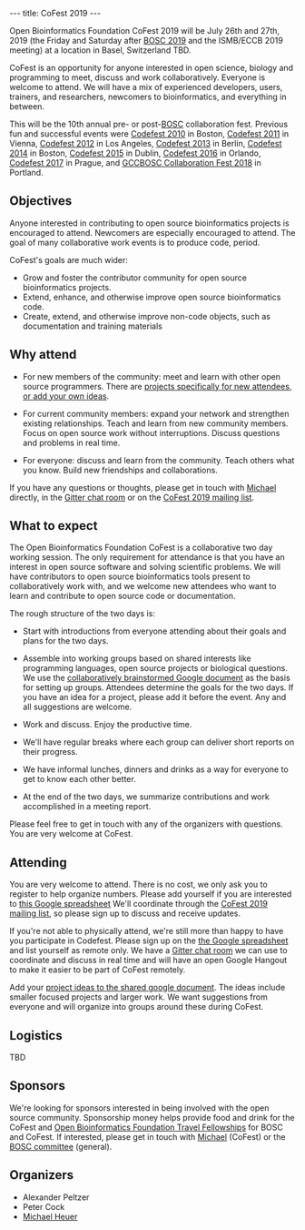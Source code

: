 ---
title: CoFest 2019
---

Open Bioinformatics Foundation CoFest 2019 will be July 26th and 27th, 2019 (the Friday and Saturday after [[BOSC 2019]] and the ISMB/ECCB 2019 meeting) at a location in Basel, Switzerland TBD.

CoFest is an opportunity for anyone interested in open science, biology and programming to meet, discuss and work collaboratively. Everyone is welcome to attend. We will have a mix of experienced developers, users, trainers, and researchers, newcomers to bioinformatics, and everything in between.

This will be the 10th annual pre- or post-[[BOSC]] collaboration fest. Previous fun and successful events were [[Codefest 2010]] in Boston, [[Codefest 2011]] in Vienna, [[Codefest 2012]] in Los Angeles, [[Codefest 2013]] in Berlin, [[Codefest 2014]] in Boston, [[Codefest 2015]] in Dublin, [[Codefest 2016]] in Orlando, [[Codefest 2017]] in Prague, and [https://galaxyproject.org/events/gccbosc2018/collaboration/ GCCBOSC Collaboration Fest 2018] in Portland.

== Objectives ==

Anyone interested in contributing to open source bioinformatics projects is encouraged to attend. Newcomers are especially encouraged to attend. The goal of many collaborative work events is to produce code, period.

CoFest's goals are much wider:

* Grow and foster the contributor community for open source bioinformatics projects.
* Extend, enhance, and otherwise improve open source bioinformatics code.
* Create, extend, and otherwise improve non-code objects, such as documentation and training materials

== Why attend ==

* For new members of the community: meet and learn with other open source programmers. There are [https://docs.google.com/document/d/1UaScEaOchWPCTdBei8PLCIcKLEqVdhDimOj4zFydhnk/edit?usp=sharing projects specifically for new attendees, or add your own ideas]. 

* For current community members: expand your network and strengthen existing relationships. Teach and learn from new community members. Focus on open source work without interruptions. Discuss questions and problems in real time. 

* For everyone: discuss and learn from the community. Teach others what you know. Build new friendships and collaborations.

If you have any questions or thoughts, please get in touch with [https://github.com/heuermh Michael] directly, in the [https://gitter.im/chapmanb/obf-codefest Gitter chat room] or on the [https://groups.google.com/forum/?fromgroups#!forum/openbio-codefest-2017 CoFest 2019 mailing list].

== What to expect ==

The Open Bioinformatics Foundation CoFest is a collaborative two day working session. The only
requirement for attendance is that you have an interest in open source software
and solving scientific problems. We will have contributors to open source
bioinformatics tools present to collaboratively work with, and we welcome new
attendees who want to learn and contribute to open source code or documentation.

The rough structure of the two days is:

* Start with introductions from everyone attending about their goals and plans for the two days.

* Assemble into working groups based on shared interests like programming languages, open source projects or biological questions. We use the [https://docs.google.com/document/d/1UaScEaOchWPCTdBei8PLCIcKLEqVdhDimOj4zFydhnk/edit?usp=sharing collaboratively brainstormed Google document] as the basis for setting up groups. Attendees determine the goals for the two days. If you have an idea for a project, please add it before the event. Any and all suggestions are welcome.

* Work and discuss. Enjoy the productive time.

* We'll have regular breaks where each group can deliver short reports on their progress.

* We have informal lunches, dinners and drinks as a way for everyone to get to know each other better.

* At the end of the two days, we summarize contributions and work accomplished in a meeting report.

Please feel free to get in touch with any of the organizers with questions. You
are very welcome at CoFest.

== Attending ==

You are very welcome to attend. There is no cost, we only ask you to register to help organize numbers. Please add yourself if you are
interested to [https://docs.google.com/spreadsheets/d/1KmUvbKo7AXwivjCLkFv3Dd-z4fhNrS2pXotMse9QGCg/edit?usp=sharing this Google spreadsheet]
We'll coordinate through the [https://groups.google.com/forum/?fromgroups#!forum/openbio-codefest-2017 CoFest 2019 mailing list],
so please sign up to discuss and receive updates.

If you're not able to physically attend, we're still more than happy to have you participate in Codefest. Please sign up on the [https://docs.google.com/spreadsheets/d/1KmUvbKo7AXwivjCLkFv3Dd-z4fhNrS2pXotMse9QGCg/edit?usp=sharing the Google spreadsheet] and list yourself as remote only. We have a [https://gitter.im/chapmanb/obf-codefest Gitter chat room] we can use to coordinate and discuss in real time and will have an open Google Hangout to make it easier to be part of CoFest remotely.

Add your [https://docs.google.com/document/d/1UaScEaOchWPCTdBei8PLCIcKLEqVdhDimOj4zFydhnk/edit?usp=sharing project ideas to the shared google document]. The ideas include smaller focused projects and larger work. We want suggestions from everyone and will organize into groups around these during CoFest.

== Logistics ==


TBD

== Sponsors ==

We're looking for sponsors interested in being involved with the open source community. Sponsorship money helps provide food and drink for the CoFest and [https://github.com/OBF/obf-docs/blob/master/Travel_fellowships.md Open Bioinformatics Foundation Travel Fellowships] for BOSC and CoFest. If interested, please get in touch with [https://github.com/heuermh Michael] (CoFest) or the [mailto:bosc@open-bio.org BOSC committee] (general).

== Organizers ==

* Alexander Peltzer
* Peter Cock
* [http://github.com/heuermh Michael Heuer]